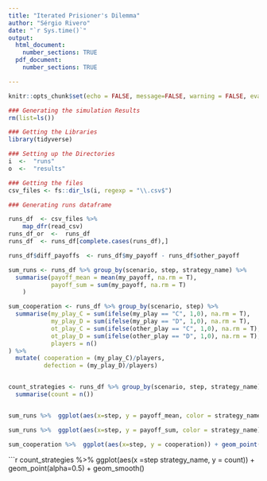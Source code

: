 ```yaml
---
title: "Iterated Prisioner's Dilemma"
author: "Sérgio Rivero"
date: "`r Sys.time()`"
output:
  html_document:
    number_sections: TRUE
  pdf_document:
    number_sections: TRUE

---
```


```r
knitr::opts_chunk$set(echo = FALSE, message=FALSE, warning = FALSE, eval = TRUE)

### Generating the simulation Results
rm(list=ls())
```


```r

### Getting the Libraries
library(tidyverse)

```


```r

### Setting up the Directories
i  <-  "runs"
o  <-  "results"
```



```r

### Getting the files 
csv_files <- fs::dir_ls(i, regexp = "\\.csv$")

```



```r

### Generating runs dataframe

runs_df  <- csv_files %>%
    map_dfr(read_csv)
runs_df_or  <-  runs_df
runs_df  <- runs_df[complete.cases(runs_df),]

runs_df$diff_payoffs  <- runs_df$my_payoff - runs_df$other_payoff


```

```r
sum_runs <- runs_df %>% group_by(scenario, step, strategy_name) %>% 
  summarise(payoff_mean = mean(my_payoff, na.rm = T),
            payoff_sum = sum(my_payoff, na.rm = T)
    )

sum_cooperation <- runs_df %>% group_by(scenario, step) %>%
  summarise(my_play_C = sum(ifelse(my_play == "C", 1,0), na.rm = T),
            my_play_D = sum(ifelse(my_play == "D", 1,0), na.rm = T),
            ot_play_C = sum(ifelse(other_play == "C", 1,0), na.rm = T),
            ot_play_D = sum(ifelse(other_play == "D", 1,0), na.rm = T),
            players = n()
) %>%
  mutate( cooperation = (my_play_C)/players,
          defection = (my_play_D)/players)


count_strategies <- runs_df %>% group_by(scenario, step, strategy_name) %>% 
  summarise(count = n())



```




```r
sum_runs %>%  ggplot(aes(x=step, y = payoff_mean, color = strategy_name))  + geom_point(alpha=0.5) + geom_smooth()
```


```r
sum_runs %>%  ggplot(aes(x=step, y = payoff_sum, color = strategy_name)) + geom_point(alpha = 0.5) + geom_smooth()

```



```r
sum_cooperation %>%  ggplot(aes(x=step, y = cooperation)) + geom_point(alpha = 0.5) + geom_smooth()

```

```r
count_strategies %>% ggplot(aes(x =step  strategy_name, y = count)) + geom_point(alpha=0.5) + geom_smooth()


